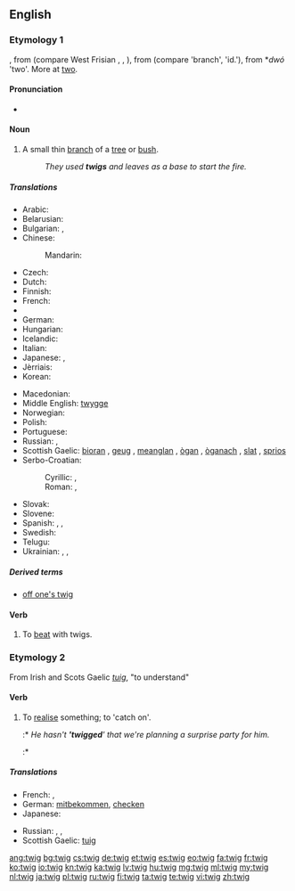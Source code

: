 ==English==

===Etymology 1===
{{etyl|ang}} {{term|twigge}}, from {{proto|Germanic|twīgan}} (compare West Frisian {{term|twiich|lang=fy}}, {{etyl|nl|-}} {{term|twijg}}, {{etyl|de|-}} {{term|Zweig}}), from {{proto|Indo-European|dwigha}} (compare {{etyl|cu|-}} {{term|dvigŭ}} 'branch', {{etyl|sq|-}} {{term|degë}} 'id.'), from *''dwó'' 'two'. More at [[two]].

====Pronunciation====
* {{rhymes|ɪɡ}}

====Noun====
{{wikipedia}}
{{en-noun}}

# A small thin [[branch]] of a [[tree]] or [[bush]].
#: ''They used '''twigs''' and leaves as a base to start the fire.''

=====Translations=====
{{trans-top|a small thin branch}}
* Arabic: {{t|ar|غصين|m|tr=ġuṣṣayn|sc=Arab}}
* Belarusian: {{t|be|галінка|f|tr=halínka|sc=Cyrl}}
* Bulgarian: {{t|bg|клонка|f|tr=klónka|sc=Cyrl}}, {{t|bg|вейка|f|tr=véjka|sc=Cyrl}}
* Chinese:
*: Mandarin: {{t|cmn|枝|tr=zhī|sc=Hani}}
* Czech: {{t-|cs|větvička|f}}
* Dutch: {{t+|nl|twijg}}
* Finnish: {{t+|fi|varpu}}
* French: {{t+|fr|brindille|f}}
* {{trreq|Georgian}}
* German: {{t+|de|Zweig|m}}
* Hungarian: {{t+|hu|gally}}
* Icelandic: {{t+|is|kvistur|m}}
* Italian: {{t+|it|ramoscello|m}}
* Japanese: {{t-|ja|小枝|tr=こえだ, koeda}}, {{t|ja|枝|tr=えだ, eda|sc=Jpan}}
* Jèrriais: {{tø|roa-jer|brantchette|f}}
* Korean: {{t|ko|나뭇가지|tr=namutgaji|sc=Kore}}
{{trans-mid}}
* Macedonian: {{t|mk|гранче|n|tr=gránče|sc=Cyrl}}
* Middle English: [[twygge]]
* Norwegian: {{t-|no|kvist|m}}
* Polish: {{t|pl|gałązka|f}}
* Portuguese: {{t-|pt|raminho|m}}
* Russian: {{t+|ru|ветка|f|tr=vétka|sc=Cyrl}}, {{t+|ru|веточка|f|tr=vétočka|sc=Cyrl}}
* Scottish Gaelic: [[bioran]] {{m}}, [[geug]] {{f}}, [[meanglan]] {{m}}, [[ògan]] {{m}}, [[òganach]] {{m}}, [[slat#Scottish Gaelic|slat]] {{m}}, [[sprios]] {{m}}
* Serbo-Croatian:
*: Cyrillic: {{t|sh|гранчица|f|sc=Cyrl}}, {{t|sh|вејка|f|sc=Cyrl}}
*: Roman: {{t|sh|grančica|f}}, {{t|sh|vejka|f}}
* Slovak: {{t|sk|vetvička|f}}
* Slovene: {{t|sl|vejica|f}}
* Spanish: {{t-|es|ramita|f}}, {{t-|es|ramilla|f}}, {{t+|es|vara|f}}
* Swedish: {{t+|sv|kvist|c}}
* Telugu: {{t+|te|రెమ్మ|tr=remma}}
* Ukrainian: {{t|uk|гілка|f|tr=hílka|sc=Cyrl}}, {{t|uk|гілочка|f|tr=híločka|sc=Cyrl}}, {{t|uk|галузка|f|tr=halúzka|sc=Cyrl}}
{{trans-bottom}}

=====Derived terms=====
* [[off one's twig]]

====Verb====
{{en-verb|twig|g|ed}}

# {{transitive}} To [[beat]] with twigs.

===Etymology 2===
From Irish and Scots Gaelic ''[[tuig]]'', "to understand"

====Verb====
{{en-verb|twig|g|ed}}

# {{colloquial|regional}} To [[realise]] something; to 'catch on'.
#:* ''He hasn't ''''twigged'''' that we're planning a surprise party for him.''
#:* {{quote-web
|date=2012-05-30
|year=
|first=
|last=
|author=John E. McIntyre
|authorlink=
|title=A future for copy editors
|site=Baltimore Sun
|url=http://www.baltimoresun.com/news/language-blog/bal-a-future-for-copy-editors-20120530,0,4576028.story?track=rss
|archiveorg=
|accessdate=
|passage= Well, with fewer people doing two or three times the work, you may have already '''twigged''' to this.
}}


=====Translations=====
{{trans-top|to realise something}}
* French: {{t+|fr|entraver}}, {{t+|fr|capter}}
* German: [[mitbekommen]], [[checken]]
* Japanese: {{t-|ja|気づく|tr=kizuku}}
{{trans-mid}}
* Russian: {{t+|ru|догадаться}}, {{t+|ru|смекнуть}}, {{t+|ru|просечь|n|tr=proséčʼ|sc=Cyrl}}
* Scottish Gaelic: [[tuig]]
{{trans-bottom}}

[[ang:twig]]
[[bg:twig]]
[[cs:twig]]
[[de:twig]]
[[et:twig]]
[[es:twig]]
[[eo:twig]]
[[fa:twig]]
[[fr:twig]]
[[ko:twig]]
[[io:twig]]
[[kn:twig]]
[[ka:twig]]
[[lv:twig]]
[[hu:twig]]
[[mg:twig]]
[[ml:twig]]
[[my:twig]]
[[nl:twig]]
[[ja:twig]]
[[pl:twig]]
[[ru:twig]]
[[fi:twig]]
[[ta:twig]]
[[te:twig]]
[[vi:twig]]
[[zh:twig]]